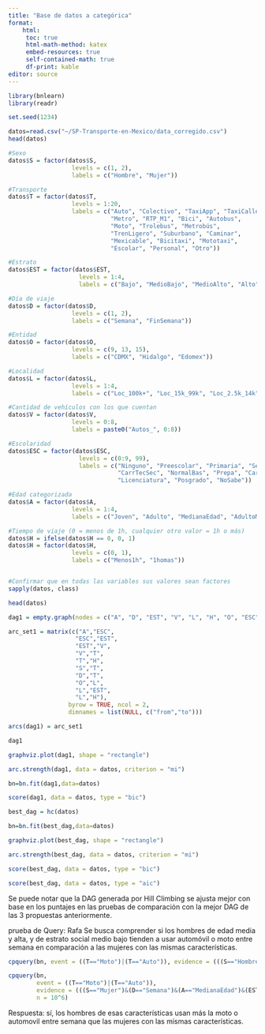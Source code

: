 ```yaml
---
title: "Base de datos a categórica"
format: 
    html:
     toc: true
     html-math-method: katex
     embed-resources: true
     self-contained-math: true
     df-print: kable
editor: source
---
```


```r
library(bnlearn)
library(readr)
```
```r
set.seed(1234)
```

```r
datos=read.csv("~/SP-Transporte-en-Mexico/data_corregido.csv")
head(datos)
```
```r
#Sexo
datos$S = factor(datos$S,
                  levels = c(1, 2),
                  labels = c("Hombre", "Mujer"))

#Transporte
datos$T = factor(datos$T,
                  levels = 1:20,
                  labels = c("Auto", "Colectivo", "TaxiApp", "TaxiCalle",
                             "Metro", "RTP_M1", "Bici", "Autobus",
                             "Moto", "Trolebus", "Metrobús",
                             "TrenLigero", "Suburbano", "Caminar",
                             "Mexicable", "Bicitaxi", "Mototaxi",
                             "Escolar", "Personal", "Otro"))

#Estrato
datos$EST = factor(datos$EST,
                    levels = 1:4,
                    labels = c("Bajo", "MedioBajo", "MedioAlto", "Alto"))

#Día de viaje
datos$D = factor(datos$D,
                  levels = c(1, 2),
                  labels = c("Semana", "FinSemana"))

#Entidad
datos$O = factor(datos$O,
                  levels = c(9, 13, 15),
                  labels = c("CDMX", "Hidalgo", "Edomex"))

#Localidad
datos$L = factor(datos$L,
                  levels = 1:4,
                  labels = c("Loc_100k+", "Loc_15k_99k", "Loc_2.5k_14k", "Loc_menor2.5k"))

#Cantidad de vehículos con los que cuentan
datos$V = factor(datos$V,
                  levels = 0:8,
                  labels = paste0("Autos_", 0:8))

#Escolaridad
datos$ESC = factor(datos$ESC,
                    levels = c(0:9, 99),
                    labels = c("Ninguno", "Preescolar", "Primaria", "Secundaria",
                               "CarrTecSec", "NormalBas", "Prepa", "CarrTecPrepa",
                               "Licenciatura", "Posgrado", "NoSabe"))

#Edad categorizada
datos$A = factor(datos$A,
                  levels = 1:4,
                  labels = c("Joven", "Adulto", "MedianaEdad", "AdultoMayor"))

#Tiempo de viaje (0 = menos de 1h, cualquier otro valor = 1h o más)
datos$H = ifelse(datos$H == 0, 0, 1)
datos$H = factor(datos$H,
                  levels = c(0, 1),
                  labels = c("Menos1h", "1homas"))


#Confirmar que en todas las variables sus valores sean factores
sapply(datos, class)
```
```r
head(datos)
```



```r
dag1 = empty.graph(nodes = c("A", "D", "EST", "V", "L", "H", "O", "ESC","S","T"))
```
```r
arc_set1 = matrix(c("A","ESC",
                   "ESC","EST",
                   "EST","V",
                   "V","T",
                   "T","H",
                   "S","T",
                   "D","T",
                   "O","L",
                   "L","EST",
                   "L","H"), 
                 byrow = TRUE, ncol = 2,
                 dimnames = list(NULL, c("from","to")))
```
```r
arcs(dag1) = arc_set1
```
```r
dag1
```
```r
graphviz.plot(dag1, shape = "rectangle")
```

```r
arc.strength(dag1, data = datos, criterion = "mi")
```
```r
bn=bn.fit(dag1,data=datos)

```
```r
score(dag1, data = datos, type = "bic")
```

```r
best_dag = hc(datos)
```
```r
bn=bn.fit(best_dag,data=datos)
```
```r
graphviz.plot(best_dag, shape = "rectangle")
```

```r
arc.strength(best_dag, data = datos, criterion = "mi")
```

```r
score(best_dag, data = datos, type = "bic")
```
```r
score(best_dag, data = datos, type = "aic")
```
Se puede notar que la DAG generada por Hill Climbing se ajusta mejor con base en los puntajes en las pruebas de comparación con la mejor DAG de las 3 propuestas anteriormente.

prueba de Query: Rafa
Se busca comprender si los hombres de edad media y alta, y de estrato social medio bajo tienden a usar automóvil o moto entre semana en comparación a las mujeres con las mismas características.

```r
cpquery(bn, event = ((T=="Moto")|(T=="Auto")), evidence = (((S=="Hombre")&(D=="Semana")&(A=="MedianaEdad")&(EST=="MedioBajo"))|((S=="Hombre")&(D=="Semana")&(A=="AdultoMayor")&(EST=="MedioBajo"))), n = 10^6)
```
```r
cpquery(bn, 
        event = ((T=="Moto")|(T=="Auto")), 
        evidence = (((S=="Mujer")&(D=="Semana")&(A=="MedianaEdad")&(EST=="MedioBajo"))|((S=="Mujer")&(D=="Semana")&(A=="AdultoMayor")&(EST=="MedioBajo"))), 
        n = 10^6)
```
Respuesta: sí, los hombres de esas características usan más la moto o automovil entre semana que las mujeres con las mismas características.
